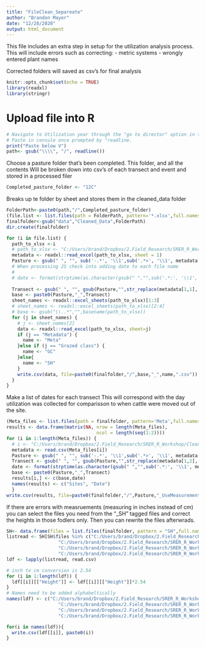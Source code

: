 ```yaml
---
title: "FileClean_Separeate"
author: "Brandon Mayer"
date: "12/28/2020"
output: html_document
---
```

This file includes an extra step in setup for the utilization analysis process. 
This will include errors such as correcting: 
- metric systems
- wrongly entered plant names

Corrected folders will saved as csv's for final analysis 
```r
knitr::opts_chunk$set(echo = TRUE)
library(readxl)
library(stringr)
```

# Upload file into R 
```r
# Navigate to Utilization year through the "go to director" option in the files tab. 
# Paste in consule once prompted by "readline.
print("Paste below V")
path<- gsub("\\\\", "/", readline())
```
Choose a pasture folder that's been completed. This folder, and all the contents 
Will be broken down into csv's of each transect and event and stored in a processed filer 

```r
Completed_pasture_folder <- "12C"
```

Breaks up te folder by sheet and stores them in the cleaned_data folder 
```r

FolderPath<-paste0(path,"/",Completed_pasture_folder) 
(file.list <- list.files(path = FolderPath, pattern='*.xlsx',full.names = T))
finalfolder<-gsub("data","Cleaned_Data",FolderPath)
dir.create(finalfolder)

for (i in file.list) {
  path_to_xlsx <-i
  # path_to_xlsx <- "C:/Users/brand/Dropbox/2.Field_Research/SRER_R_Workshop/data/2021/12C/12C1.xlsx"
  metadata <- readxl::read_excel(path_to_xlsx, sheet = 1)
  Pasture <- gsub(" ", "", sub('-.*', '\\1',sub('.*>', '\\1', metadata[1,1])), fixed = TRUE)
  # When processing 2S check into adding date to each file name
  #                                                                                               Look---V
  # date <- format(strptime(as.character(gsub(" ","",sub('.*:', '\\1', metadata[2,2]))), "%m/%d/%Y"), "%Y%m%d")
  
  Transect <- gsub(" ", "", gsub(Pasture,"",str_replace(metadata[1,1], '.+-(.+)', '\\1')))
  base <- paste0(Pasture,"_",Transect)
  sheet_names <- readxl::excel_sheets(path_to_xlsx)[1:3]
  # sheet_names <- readxl::excel_sheets(path_to_xlsx)[2:4]
  # base <- gsub("\\..*","",basename(path_to_xlsx))
  for (j in sheet_names) {
    # j <- sheet_names[2]
    data <- readxl::read_excel(path_to_xlsx, sheet=j)
    if (j == "Metadata") {
      name <- "Meta"
    }else if (j == "Grazed class") {
      name <- "GC"
    }else{
      name <- "SH"
    }
    write.csv(data, file=paste0(finalfolder,"/",base,"_",name,".csv"))
  }
}
```

Make a list of dates for each transect
This will correspond with the day utilization was collected for comparisson to when cattle were moved out of the site. 
```r
(Meta_files <- list.files(path = finalfolder, pattern='Meta',full.names = T))
results <- data.frame(matrix(NA, nrow = length(Meta_files), 
                                 ncol = length(seq(1:2))))
for (i in 1:length(Meta_files)) {
  # i <- "C:/Users/brand/Dropbox/2.Field_Research/SRER_R_Workshop/Cleaned_Data/2020/12C/12C_10A_Meta.csv"
  metadata <- read.csv(Meta_files[i])
  Pasture <- gsub(" ", "", sub('-.*', '\\1',sub('.*>', '\\1', metadata[1,2])), fixed = TRUE)
  Transect <- gsub(" ", "", gsub(Pasture,"",str_replace(metadata[1,2], '.+-(.+)', '\\1')))
  date <- format(strptime(as.character(gsub(" ","",sub('.*:', '\\1', metadata[2,2]))), "%m/%d/%Y"), "%Y-%m-%d")
  base <- paste0(Pasture,"_",Transect)
  results[i,] <- c(base,date)
  names(results) <- c("Sites", "Date")
  }
write.csv(results, file=paste0(finalfolder,"/",Pasture,"_UseMeasurementdates",".csv"))
```

If there are errors with measruements (measuring in inches instead of cm) you can select the files you need from the "_SH" tagged files and correct the heights in those fodlers only. Then you can rewrite the files afterwrads. 
```r
SH<- data.frame(files = list.files(finalfolder, pattern = "SH",full.names = T))
listread <- SH[SH$files %in% c("C:/Users/brand/Dropbox/2.Field_Research/SRER_R_Workshop/Cleaned_Data/2020/12C/12C_2_SH.csv",
                   "C:/Users/brand/Dropbox/2.Field_Research/SRER_R_Workshop/Cleaned_Data/2020/12C/12C_4_SH.csv",
                   "C:/Users/brand/Dropbox/2.Field_Research/SRER_R_Workshop/Cleaned_Data/2020/12C/12C_7A_SH.csv",
                   "C:/Users/brand/Dropbox/2.Field_Research/SRER_R_Workshop/Cleaned_Data/2020/12C/12C_13A_SH.csv"), ]
ldf <- lapply(listread, read.csv)

# inch to cm conversion is 2.54
for (i in 1:length(ldf)) {
  ldf[[i]][["Height"]] <- ldf[[i]][["Height"]]*2.54
}
# Names need to be added alphabeltically 
names(ldf) <- c("C:/Users/brand/Dropbox/2.Field_Research/SRER_R_Workshop/Cleaned_Data/2020/12C/12C_13A_SH.csv",
                   "C:/Users/brand/Dropbox/2.Field_Research/SRER_R_Workshop/Cleaned_Data/2020/12C/12C_2_SH.csv",
                   "C:/Users/brand/Dropbox/2.Field_Research/SRER_R_Workshop/Cleaned_Data/2020/12C/12C_4_SH.csv",
                   "C:/Users/brand/Dropbox/2.Field_Research/SRER_R_Workshop/Cleaned_Data/2020/12C/12C_7A_SH.csv") 

for(i in names(ldf)){
  write.csv(ldf[[i]], paste0(i))
}
```

